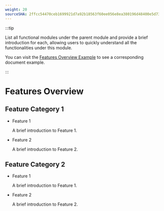 ```yaml
---
weight: 20
sourceSHA: 2ffcc54470ceb1699921d7a92b18563f60ee056e8ea380196d48400e5d732f6b
---
```


:::tip

List all functional modules under the parent module and provide a brief introduction for each, allowing users to quickly understand all the functionalities under this module.

You can visit the [Features Overview Example](https://product-doc-guide.alauda.cn/template/features_overview/example.html) to see a corresponding document example.

:::

# Features Overview

## Feature Category 1

- Feature 1

  A brief introduction to Feature 1.

- Feature 2

  A brief introduction to Feature 2.

## Feature Category 2

- Feature 1

  A brief introduction to Feature 1.

- Feature 2

  A brief introduction to Feature 2.
